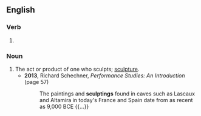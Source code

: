 ==English==

===Verb===
{{head|en|present participle}}

# {{present participle of|sculpt|lang=en|nocat=1}}

===Noun===
{{en-noun}}

# The act or product of one who sculpts; [[sculpture]].
#* '''2013''', Richard Schechner, ''Performance Studies: An Introduction'' (page 57)
#*: The paintings and '''sculptings''' found in caves such as Lascaux and Altamira in today's France and Spain date from as recent as 9,000 BCE {{...}}